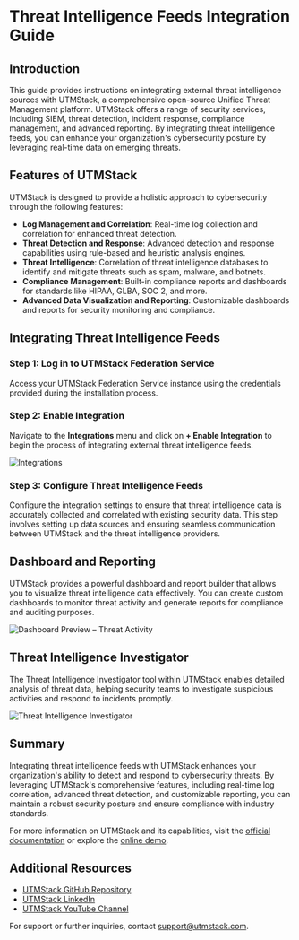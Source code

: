 # Threat Intelligence Feeds Integration Guide

## Introduction

This guide provides instructions on integrating external threat intelligence sources with UTMStack, a comprehensive open-source Unified Threat Management platform. UTMStack offers a range of security services, including SIEM, threat detection, incident response, compliance management, and advanced reporting. By integrating threat intelligence feeds, you can enhance your organization's cybersecurity posture by leveraging real-time data on emerging threats.

## Features of UTMStack

UTMStack is designed to provide a holistic approach to cybersecurity through the following features:

- **Log Management and Correlation**: Real-time log collection and correlation for enhanced threat detection.
- **Threat Detection and Response**: Advanced detection and response capabilities using rule-based and heuristic analysis engines.
- **Threat Intelligence**: Correlation of threat intelligence databases to identify and mitigate threats such as spam, malware, and botnets.
- **Compliance Management**: Built-in compliance reports and dashboards for standards like HIPAA, GLBA, SOC 2, and more.
- **Advanced Data Visualization and Reporting**: Customizable dashboards and reports for security monitoring and compliance.

## Integrating Threat Intelligence Feeds

### Step 1: Log in to UTMStack Federation Service

Access your UTMStack Federation Service instance using the credentials provided during the installation process.

### Step 2: Enable Integration

Navigate to the **Integrations** menu and click on **+ Enable Integration** to begin the process of integrating external threat intelligence feeds.

![Integrations](https://mintcdn.com/utmstack/lxb2uSs0wybYno8q/images/import%20federation%20server/Integrations.png?fit=max&auto=format&n=lxb2uSs0wybYno8q&q=85&s=9fe2a3b0bd3236f12f03097cb193195f)

### Step 3: Configure Threat Intelligence Feeds

Configure the integration settings to ensure that threat intelligence data is accurately collected and correlated with existing security data. This step involves setting up data sources and ensuring seamless communication between UTMStack and the threat intelligence providers.

## Dashboard and Reporting

UTMStack provides a powerful dashboard and report builder that allows you to visualize threat intelligence data effectively. You can create custom dashboards to monitor threat activity and generate reports for compliance and auditing purposes.

![Dashboard Preview – Threat Activity](https://mintcdn.com/utmstack/lxb2uSs0wybYno8q/images/import%20federation%20server/activity.png?fit=max&auto=format&n=lxb2uSs0wybYno8q&q=85&s=64e9d0fc13553c58d843c0c7df9c4e37)

## Threat Intelligence Investigator

The Threat Intelligence Investigator tool within UTMStack enables detailed analysis of threat data, helping security teams to investigate suspicious activities and respond to incidents promptly.

![Threat Intelligence Investigator](https://mintcdn.com/utmstack/lxb2uSs0wybYno8q/images/import%20federation%20server/threat_intelligence.png?fit=max&auto=format&n=lxb2uSs0wybYno8q&q=85&s=2a8b2b9928a26246e1e602abe075c39c)

## Summary

Integrating threat intelligence feeds with UTMStack enhances your organization's ability to detect and respond to cybersecurity threats. By leveraging UTMStack's comprehensive features, including real-time log correlation, advanced threat detection, and customizable reporting, you can maintain a robust security posture and ensure compliance with industry standards.

For more information on UTMStack and its capabilities, visit the [official documentation](https://documentation.utmstack.com/v10/Getting%20started/introduction) or explore the [online demo](https://utmstack.com/demo).

## Additional Resources

- [UTMStack GitHub Repository](https://github.com/utmstack/UTMStack)
- [UTMStack LinkedIn](https://www.linkedin.com/showcase/utmstack/about/)
- [UTMStack YouTube Channel](https://www.youtube.com/@utmstack4489)

For support or further inquiries, contact [support@utmstack.com](mailto:support@utmstack.com).

